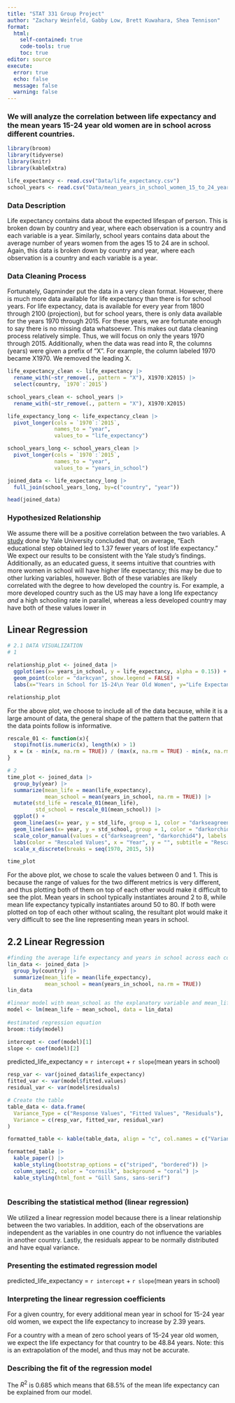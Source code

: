 ```yaml
---
title: "STAT 331 Group Project"
author: "Zachary Weinfeld, Gabby Low, Brett Kuwahara, Shea Tennison"
format: 
  html:
    self-contained: true
    code-tools: true
    toc: true
editor: source
execute: 
  error: true
  echo: false
  message: false
  warning: false
---
```


### We will analyze the correlation between life expectancy and the mean years 15-24 year old women are in school across different countries.

```r
library(broom)
library(tidyverse)
library(knitr)
library(kableExtra)

life_expectancy <- read.csv("Data/life_expectancy.csv")
school_years <- read.csv("Data/mean_years_in_school_women_15_to_24_years.csv")
```

### Data Description

Life expectancy contains data about the expected lifespan of person. This is broken down by country and year, where each observation is a country and each variable is a year. Similarly, school years contains data about the average number of years women from the ages 15 to 24 are in school. Again, this data is broken down by country and year, where each observation is a country and each variable is a year.

### Data Cleaning Process

Fortunately, Gapminder put the data in a very clean format. However, there is much more data available for life expectancy than there is for school years. For life expectancy, data is available for every year from 1800 through 2100 (projection), but for school years, there is only data available for the years 1970 through 2015. For these years, we are fortunate enough to say there is no missing data whatsoever. This makes out data cleaning process relatively simple. Thus, we will focus on only the years 1970 through 2015. Additionally, when the data was read into R, the columns (years) were given a prefix of "X". For example, the column labeled 1970 became X1970. We removed the leading X.

```r
life_expectancy_clean <- life_expectancy |>
  rename_with(~str_remove(., pattern = "X"), X1970:X2015) |>
  select(country, `1970`:`2015`)

school_years_clean <- school_years |>
  rename_with(~str_remove(., pattern = "X"), X1970:X2015)
```

```r
life_expectancy_long <- life_expectancy_clean |>
  pivot_longer(cols = `1970`:`2015`,
               names_to = "year",
               values_to = "life_expectancy")

school_years_long <- school_years_clean |>
  pivot_longer(cols = `1970`:`2015`,
               names_to = "year",
               values_to = "years_in_school")
```

```r
joined_data <- life_expectancy_long |>
  full_join(school_years_long, by=c("country", "year"))

head(joined_data)
```

### Hypothesized Relationship

We assume there will be a positive correlation between the two variables. A [study](https://news.yale.edu/2020/02/20/want-live-longer-stay-school-study-suggests#:~:text=Each%20educational%20step%20obtained%20led,are%20powerful%2C%E2%80%9D%20Roy%20said.) done by Yale University concluded that, on average, "Each educational step obtained led to 1.37 fewer years of lost life expectancy." We expect our results to be consistent with the Yale study's findings. Additionally, as an educated guess, it seems intuitive that countries with more women in school will have higher life expectancy; this may be due to other lurking variables, however. Both of these variables are likely correlated with the degree to how developed the country is. For example, a more developed country such as the US may have a long life expectancy *and* a high schooling rate in parallel, whereas a less developed country may have both of these values lower in

## Linear Regression

```r
# 2.1 DATA VISUALIZATION
# 1

relationship_plot <- joined_data |>
  ggplot(aes(x= years_in_school, y = life_expectancy, alpha = 0.15)) + 
  geom_point(color = "darkcyan", show.legend = FALSE) + 
  labs(x="Years in School for 15-24\n Year Old Women", y="Life Expectancy", title = "Life Expectancy vs Years in School")

relationship_plot
```

For the above plot, we choose to include all of the data because, while it is a large amount of data, the general shape of the pattern that the pattern that the data points follow is informative.

```r

rescale_01 <- function(x){
  stopifnot(is.numeric(x), length(x) > 1)
  x = (x - min(x, na.rm = TRUE)) / (max(x, na.rm = TRUE) - min(x, na.rm = TRUE))
}

# 2 
time_plot <- joined_data |>
  group_by(year) |>
  summarize(mean_life = mean(life_expectancy), 
            mean_school = mean(years_in_school, na.rm = TRUE)) |>
  mutate(std_life = rescale_01(mean_life), 
         std_school = rescale_01(mean_school)) |>
  ggplot() + 
  geom_line(aes(x= year, y = std_life, group = 1, color = "darkseagreen")) + 
  geom_line(aes(x= year, y = std_school, group = 1, color = "darkorchid4")) + 
  scale_color_manual(values = c("darkseagreen", "darkorchid4"), labels = c("Life Expectancy (rescaled)", "Years in School \nfor 15-24 y/o Women (rescaled)")) + 
  labs(color = "Rescaled Values", x = "Year", y = "", subtitle = "Rescaled Values", title = "General Life Expectancy and \nYears in School Over Time") + 
  scale_x_discrete(breaks = seq(1970, 2015, 5))

time_plot
```

For the above plot, we chose to scale the values between 0 and 1. This is because the range of values for the two different metrics is very different, and thus plotting both of them on top of each other would make it difficult to see the plot. Mean years in school typically instantiates around 2 to 8, while mean life expectancy typically instantiates around 50 to 80. If both were plotted on top of each other without scaling, the resultant plot would make it very difficult to see the line representing mean years in school.

## 2.2 Linear Regression

```r
#finding the average life expectancy and years in school across each country from 1970 to 2015
lin_data <- joined_data |>
  group_by(country) |>
  summarize(mean_life = mean(life_expectancy), 
            mean_school = mean(years_in_school, na.rm = TRUE))
lin_data

#linear model with mean_school as the explanatory variable and mean_life as the response variable
model <- lm(mean_life ~ mean_school, data = lin_data)
 
#estimated regression equation
broom::tidy(model)

intercept <- coef(model)[1]
slope <- coef(model)[2]

```

predicted_life_expectancy = `r intercept` + `r slope`(mean years in school)

```r
resp_var <- var(joined_data$life_expectancy)
fitted_var <- var(model$fitted.values)
residual_var <- var(model$residuals)

# Create the table
table_data <- data.frame(
  Variance_Type = c("Response Values", "Fitted Values", "Residuals"),
  Variance = c(resp_var, fitted_var, residual_var)
)

formatted_table <- kable(table_data, align = "c", col.names = c("Variance Type", "Variance"))

formatted_table |>
  kable_paper() |>
  kable_styling(bootstrap_options = c("striped", "bordered")) |>
  column_spec(2, color = "cornsilk", background = "coral") |>
  kable_styling(html_font = "Gill Sans, sans-serif") 
  


```

### Describing the statistical method (linear regression)

We utilized a linear regression model because there is a linear relationship between the two variables. In addition, each of the observations are independent as the variables in one country do not influence the variables in another country. Lastly, the residuals appear to be normally distributed and have equal variance.

### Presenting the estimated regression model

predicted_life_expectancy = `r intercept` + `r slope`(mean years in school)

### Interpreting the linear regression coefficients

For a given country, for every additional mean year in school for 15-24 year old women, we expect the life expectancy to increase by 2.39 years.

For a country with a mean of zero school years of 15-24 year old women, we expect the life expectancy for that country to be 48.84 years. Note: this is an extrapolation of the model, and thus may not be accurate.

### Describing the fit of the regression model

The $R^{2}$ is 0.685 which means that 68.5% of the mean life expectancy can be explained from our model.

